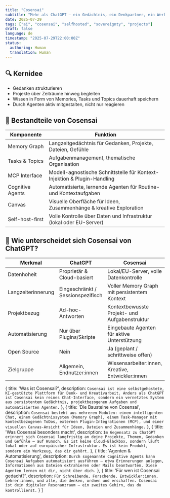 ```yaml
---
title: "Cosensai"
subtitle: "Mehr als ChatGPT – ein Gedächtnis, ein Denkpartner, ein Werkzeugkasten"
date: 2025-07-29
tags: ["ai", "cosensai", "selfhosted", "sovereignty", "projects"]
draft: false
language: de
timestamp: "2025-07-29T22:00:00Z"
status:
  authoring: Human
  translation: Human
---
```



<Hero title="Cosensai – Deine souveräne KI-Plattform" subtitle="Ein Projekt über Erinnerung, Selbstbestimmung und intelligente Werkzeuge für dein digitales Leben." />

<Note icon="tabler:bulb" title="Was ist Cosensai?" description="Cosensai ist eine selbstgehostete, modulare KI-Plattform, die als persönliches Denkwerkzeug, Gedächtnis und Projektassistent fungiert. Im Unterschied zu klassischen Chatbots wie ChatGPT ist Cosensai kein Produkt eines Tech-Konzerns, sondern eine souveräne, offene Infrastruktur – gebaut für Menschen, die mit Ideen arbeiten und langfristig denken." />

<section>
  <h2 class="text-2xl font-bold mt-8 mb-4 flex items-center gap-2">
    <span>🔍</span> Kernidee
  </h2>
  <ul class="list-disc ml-6 text-lg">
    <li>Gedanken strukturieren</li>
    <li>Projekte über Zeiträume hinweg begleiten</li>
    <li>Wissen in Form von Memories, Tasks und Topics dauerhaft speichern</li>
    <li>Durch Agenten aktiv mitgestalten, nicht nur reagieren</li>
  </ul>
</section>

<section>
  <h2 class="text-2xl font-bold mt-8 mb-4 flex items-center gap-2">
    <span>🧠</span> Bestandteile von Cosensai
  </h2>
  <table class="w-full text-left border-collapse mb-8">
    <thead>
      <tr>
        <th class="p-2 border-b">Komponente</th>
        <th class="p-2 border-b">Funktion</th>
      </tr>
    </thead>
    <tbody>
      <tr><td class="p-2">Memory Graph</td><td class="p-2">Langzeitgedächtnis für Gedanken, Projekte, Dateien, Gefühle</td></tr>
      <tr><td class="p-2">Tasks & Topics</td><td class="p-2">Aufgabenmanagement, thematische Organisation</td></tr>
      <tr><td class="p-2">MCP Interface</td><td class="p-2">Modell-agnostische Schnittstelle für Kontext-Injektion & Plugin-Handling</td></tr>
      <tr><td class="p-2">Cognitive Agents</td><td class="p-2">Automatisierte, lernende Agenten für Routine- und Kontextaufgaben</td></tr>
      <tr><td class="p-2">Canvas</td><td class="p-2">Visuelle Oberfläche für Ideen, Zusammenhänge & kreative Exploration</td></tr>
      <tr><td class="p-2">Self-host-first</td><td class="p-2">Volle Kontrolle über Daten und Infrastruktur (lokal oder EU-Server)</td></tr>
    </tbody>
  </table>
</section>

<section>
  <h2 class="text-2xl font-bold mt-8 mb-4 flex items-center gap-2">
    <span>🚀</span> Wie unterscheidet sich Cosensai von ChatGPT?
  </h2>
  <table class="w-full text-left border-collapse mb-8">
    <thead>
      <tr>
        <th class="p-2 border-b">Merkmal</th>
        <th class="p-2 border-b">ChatGPT</th>
        <th class="p-2 border-b">Cosensai</th>
      </tr>
    </thead>
    <tbody>
      <tr><td class="p-2">Datenhoheit</td><td class="p-2">Proprietär & Cloud-basiert</td><td class="p-2">Lokal/EU-Server, volle Datenkontrolle</td></tr>
      <tr><td class="p-2">Langzeiterinnerung</td><td class="p-2">Eingeschränkt / Sessionspezifisch</td><td class="p-2">Voller Memory Graph mit persistentem Kontext</td></tr>
      <tr><td class="p-2">Projektbezug</td><td class="p-2">Ad-hoc-Antworten</td><td class="p-2">Kontextbewusste Projekt- und Aufgabenstruktur</td></tr>
      <tr><td class="p-2">Automatisierung</td><td class="p-2">Nur über Plugins/Skripte</td><td class="p-2">Eingebaute Agenten für aktive Unterstützung</td></tr>
      <tr><td class="p-2">Open Source</td><td class="p-2">Nein</td><td class="p-2">Ja (geplant / schrittweise offen)</td></tr>
      <tr><td class="p-2">Zielgruppe</td><td class="p-2">Allgemein, Endnutzer:innen</td><td class="p-2">Wissensarbeiter:innen, Kreative, Entwickler:innen</td></tr>
    </tbody>
  </table>
</section>

<Note icon="tabler:user" title="🌱 Zielgruppe" description="Autoren, Forscher:innen, Entwickler:innen<br/>Menschen mit vielen Projekten oder Gedanken<br/>Datensouveräne, Tech-Affine, Kreative<br/>Alle, die ein Werkzeug suchen – nicht eine weitere Plattform." />

  {
    title: 'Was ist Cosensai?',
    description: `Cosensai ist eine selbstgehostete, KI-gestützte Plattform für Denk- und Kreativarbeit. Anders als ChatGPT ist Cosensai kein reines Chat-Interface, sondern ein vernetztes System aus persistentem Gedächtnis, projektbezogenen Aufgaben und automatisierten Agenten.`
  },
  {
    title: 'Die Bausteine von Cosensai',
    description: `Cosensai besteht aus mehreren Modulen: einem intelligenten Chat, einem Gedächtnissystem (Memory Graph), einem Task-Manager mit kontextbezogenen ToDos, externen Plugin-Integrationen (MCP), und einer visuellen Canvas-Ansicht für Ideen, Dateien und Zusammenhänge.`
  },
  {
    title: 'Was Cosensai besonders macht',
    description: `Im Gegensatz zu ChatGPT erinnert sich Cosensai langfristig an deine Projekte, Themen, Gedanken und Gefühle – auf Wunsch. Es ist keine Cloud-Blackbox, sondern läuft lokal oder auf europäischer Infrastruktur. Es ist kein Produkt, sondern ein Werkzeug, das dir gehört.`
  },
  {
    title: 'Agenten & Automatisierung',
    description: `Durch sogenannte Cognitive Agents kann Cosensai Aufgaben automatisiert ausführen – etwa Erinnerungen anlegen, Informationen aus Dateien extrahieren oder Mails beantworten. Diese Agenten lernen mit dir, nicht über dich.`
  },
  {
    title: 'Für wen ist Cosensai gedacht?',
    description: `Für Schreibende, Forschende, Entwickler:innen, Lehrer:innen, und alle, die denken, ordnen und erschaffen. Cosensai ist dein digitaler Resonanzraum – ein zweites Gehirn, das du kontrollierst.`
  }
]

<Steps2 items={steps} />
